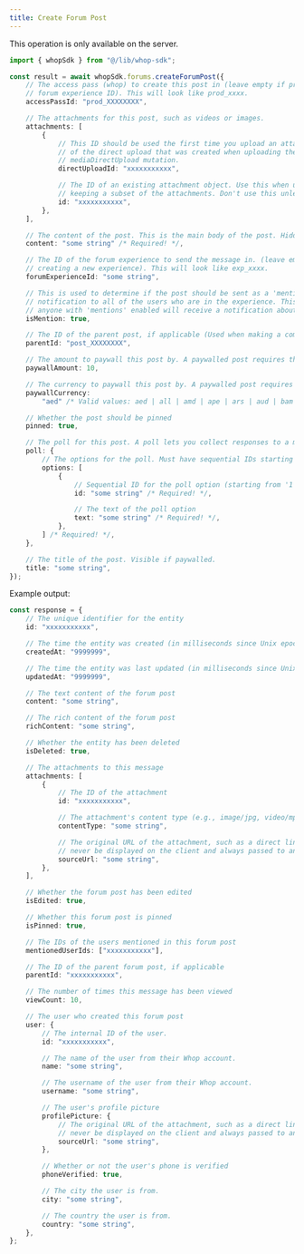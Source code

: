 ```yaml
---
title: Create Forum Post
---
```

<Note>This operation is only available on the server.</Note>
```typescript
import { whopSdk } from "@/lib/whop-sdk";

const result = await whopSdk.forums.createForumPost({
	// The access pass (whop) to create this post in (leave empty if providing a
	// forum experience ID). This will look like prod_xxxx.
	accessPassId: "prod_XXXXXXXX",

	// The attachments for this post, such as videos or images.
	attachments: [
		{
			// This ID should be used the first time you upload an attachment. It is the ID
			// of the direct upload that was created when uploading the file to S3 via the
			// mediaDirectUpload mutation.
			directUploadId: "xxxxxxxxxxx",

			// The ID of an existing attachment object. Use this when updating a resource and
			// keeping a subset of the attachments. Don't use this unless you know what you're doing.
			id: "xxxxxxxxxxx",
		},
	],

	// The content of the post. This is the main body of the post. Hidden if paywalled.
	content: "some string" /* Required! */,

	// The ID of the forum experience to send the message in. (leave empty if
	// creating a new experience). This will look like exp_xxxx.
	forumExperienceId: "some string",

	// This is used to determine if the post should be sent as a 'mention'
	// notification to all of the users who are in the experience. This means that
	// anyone with 'mentions' enabled will receive a notification about this post.
	isMention: true,

	// The ID of the parent post, if applicable (Used when making a comment)
	parentId: "post_XXXXXXXX",

	// The amount to paywall this post by. A paywalled post requires the user to purchase it in order to view its content.
	paywallAmount: 10,

	// The currency to paywall this post by. A paywalled post requires the user to purchase it in order to view its content.
	paywallCurrency:
		"aed" /* Valid values: aed | all | amd | ape | ars | aud | bam | bgn | bhd | bob | brl | bsd | cad | chf | clp | cop | crc | czk | dkk | dop | dzd | egp | etb | eth | eur | gbp | ghs | gmd | gtq | gyd | hkd | huf | idr | ils | inr | jmd | jod | jpy | kes | khr | krw | kwd | lkr | mad | mdl | mga | mkd | mnt | mop | mur | mxn | myr | nad | ngn | nok | nzd | omr | pen | php | pkr | pln | pyg | qar | ron | rsd | rub | rwf | sar | sek | sgd | thb | tnd | try | ttd | twd | tzs | usd | uyu | uzs | vnd | xcd | xof | zar */,

	// Whether the post should be pinned
	pinned: true,

	// The poll for this post. A poll lets you collect responses to a multiple choice question.
	poll: {
		// The options for the poll. Must have sequential IDs starting from 1
		options: [
			{
				// Sequential ID for the poll option (starting from '1')
				id: "some string" /* Required! */,

				// The text of the poll option
				text: "some string" /* Required! */,
			},
		] /* Required! */,
	},

	// The title of the post. Visible if paywalled.
	title: "some string",
});

```

Example output:

```typescript
const response = {
	// The unique identifier for the entity
	id: "xxxxxxxxxxx",

	// The time the entity was created (in milliseconds since Unix epoch)
	createdAt: "9999999",

	// The time the entity was last updated (in milliseconds since Unix epoch)
	updatedAt: "9999999",

	// The text content of the forum post
	content: "some string",

	// The rich content of the forum post
	richContent: "some string",

	// Whether the entity has been deleted
	isDeleted: true,

	// The attachments to this message
	attachments: [
		{
			// The ID of the attachment
			id: "xxxxxxxxxxx",

			// The attachment's content type (e.g., image/jpg, video/mp4)
			contentType: "some string",

			// The original URL of the attachment, such as a direct link to S3. This should
			// never be displayed on the client and always passed to an Imgproxy transformer.
			sourceUrl: "some string",
		},
	],

	// Whether the forum post has been edited
	isEdited: true,

	// Whether this forum post is pinned
	isPinned: true,

	// The IDs of the users mentioned in this forum post
	mentionedUserIds: ["xxxxxxxxxxx"],

	// The ID of the parent forum post, if applicable
	parentId: "xxxxxxxxxxx",

	// The number of times this message has been viewed
	viewCount: 10,

	// The user who created this forum post
	user: {
		// The internal ID of the user.
		id: "xxxxxxxxxxx",

		// The name of the user from their Whop account.
		name: "some string",

		// The username of the user from their Whop account.
		username: "some string",

		// The user's profile picture
		profilePicture: {
			// The original URL of the attachment, such as a direct link to S3. This should
			// never be displayed on the client and always passed to an Imgproxy transformer.
			sourceUrl: "some string",
		},

		// Whether or not the user's phone is verified
		phoneVerified: true,

		// The city the user is from.
		city: "some string",

		// The country the user is from.
		country: "some string",
	},
};

```
